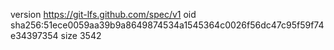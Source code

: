 version https://git-lfs.github.com/spec/v1
oid sha256:51ece0059aa39b9a8649874534a1545364c0026f56dc47c95f59f74e34397354
size 3542
